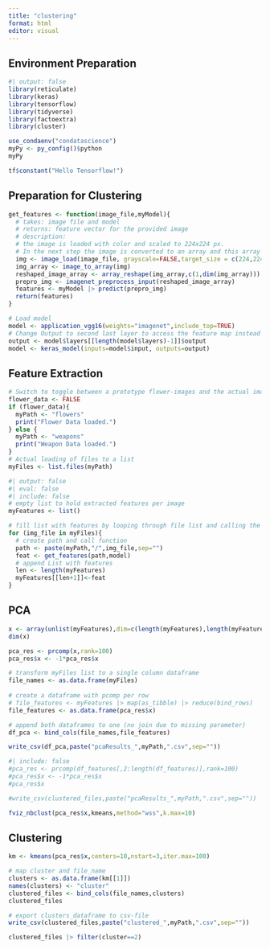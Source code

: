 ```yaml
---
title: "clustering"
format: html
editor: visual
---
```


## Environment Preparation

```r
#| output: false
library(reticulate)
library(keras)
library(tensorflow)
library(tidyverse)
library(factoextra)
library(cluster)
```

```r
use_condaenv("condatascience")
myPy <- py_config()$python
myPy
```

```r
tf$constant("Hello Tensorflow!")
```

## Preparation for Clustering

```r
get_features <- function(image_file,myModel){
  # takes: image file and model
  # returns: feature vector for the provided image
  # description:
  # the image is loaded with color and scaled to 224x224 px.
  # In the next step the image is converted to an array and this array is prepared for prediction on the provided model
  img <- image_load(image_file, grayscale=FALSE,target_size = c(224,224))
  img_array <- image_to_array(img)
  reshaped_image_array <- array_reshape(img_array,c(1,dim(img_array)))
  prepro_img <- imagenet_preprocess_input(reshaped_image_array)
  features <- myModel |> predict(prepro_img)
  return(features)
}
```

```r
# Load model
model <- application_vgg16(weights="imagenet",include_top=TRUE)
# Change Output to second last layer to access the feature map instead of classification result.
output <- model$layers[[length(model$layers)-1]]$output
model <- keras_model(inputs=model$input, outputs=output)
```

## Feature Extraction

```r
# Switch to toggle between a prototype flower-images and the actual images to be clustered
flower_data <- FALSE
if (flower_data){
  myPath <- "flowers"
  print("Flower Data loaded.")
} else {
  myPath <- "weapons"
  print("Weapon Data loaded.")
}
# Actual loading of files to a list
myFiles <- list.files(myPath)
```

```r
#| output: false
#| eval: false
#| include: false
# empty list to hold extracted features per image
myFeatures <- list()

# fill list with features by looping through file list and calling the function get_features
for (img_file in myFiles){
  # create path and call function
  path <- paste(myPath,"/",img_file,sep="")
  feat <- get_features(path,model)
  # append List with features
  len <- length(myFeatures)
  myFeatures[[len+1]]<-feat
}
```

## PCA

```r
x <- array(unlist(myFeatures),dim=c(length(myFeatures),length(myFeatures[[1]])))
dim(x)
```

```r
pca_res <- prcomp(x,rank=100)
pca_res$x <- -1*pca_res$x
```

```r
# transform myFiles list to a single column dataframe
file_names <- as.data.frame(myFiles)
  
# create a dataframe with pcomp per row
# file_features <- myFeatures |> map(as_tibble) |> reduce(bind_rows)
file_features <- as.data.frame(pca_res$x)

# append both dataframes to one (no join due to missing parameter)
df_pca <- bind_cols(file_names,file_features)

write_csv(df_pca,paste("pcaResults_",myPath,".csv",sep=""))
```

```r
#| include: false
#pca_res <- prcomp(df_features[,2:length(df_features)],rank=100)
#pca_res$x <- -1*pca_res$x
#pca_res$x

#write_csv(clustered_files,paste("pcaResults_",myPath,".csv",sep=""))
```

```r
fviz_nbclust(pca_res$x,kmeans,method="wss",k.max=10)
```


## Clustering

```r
km <- kmeans(pca_res$x,centers=10,nstart=3,iter.max=100)
```

```r
# map cluster and file_name
clusters <- as.data.frame(km[[1]])
names(clusters) <- "cluster"
clustered_files <- bind_cols(file_names,clusters)
clustered_files

# export clusters_dataframe to csv-file
write_csv(clustered_files,paste("clustered_",myPath,".csv",sep=""))
```

```r
clustered_files |> filter(cluster==2)
```

